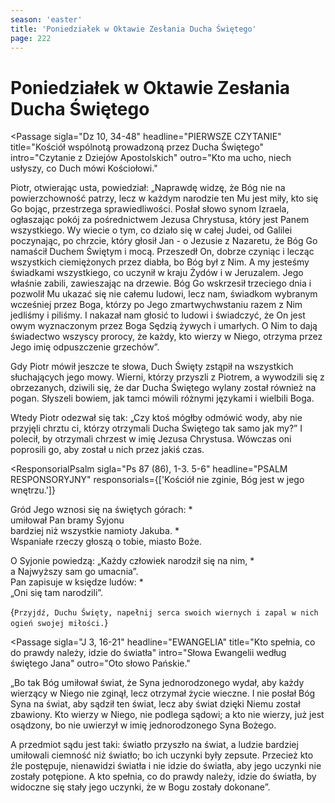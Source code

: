 ```yaml
---
season: 'easter'
title: 'Poniedziałek w Oktawie Zesłania Ducha Świętego'
page: 222
---
```


# Poniedziałek w Oktawie Zesłania Ducha Świętego

<Passage
  sigla="Dz 10, 34-48"
  headline="PIERWSZE CZYTANIE"
  title="Kościół wspólnotą prowadzoną przez Ducha Świętego"
  intro="Czytanie z Dziejów Apostolskich"
  outro="Kto ma ucho, niech usłyszy, co Duch mówi Kościołowi."
>
  <p>Piotr, otwierając usta, powiedział: „Naprawdę widzę, że Bóg nie na powierzchowność patrzy, lecz w każdym narodzie ten Mu jest miły, kto się Go bojąc, przestrzega sprawiedliwości. Posłał słowo synom Izraela, ogłaszając pokój za pośrednictwem Jezusa Chrystusa, który jest Panem wszystkiego. Wy wiecie o tym, co działo się w całej Judei, od Galilei poczynając, po chrzcie, który głosił Jan - o Jezusie z Nazaretu, że Bóg Go namaścił Duchem Świętym i mocą. Przeszedł On, dobrze czyniąc i lecząc wszystkich ciemiężonych przez diabła, bo Bóg był z Nim. A my jesteśmy świadkami wszystkiego, co uczynił w kraju Żydów i w Jeruzalem. Jego właśnie zabili, zawieszając na drzewie. Bóg Go wskrzesił trzeciego dnia i pozwolił Mu ukazać się nie całemu ludowi, lecz nam, świadkom wybranym wcześniej przez Boga, którzy po Jego zmartwychwstaniu razem z Nim jedliśmy i piliśmy. I nakazał nam głosić to ludowi i świadczyć, że On jest owym wyznaczonym przez Boga Sędzią żywych i umarłych. O Nim to dają świadectwo wszyscy prorocy, że każdy, kto wierzy w Niego, otrzyma przez Jego imię odpuszczenie grzechów”.</p>
  <p>Gdy Piotr mówił jeszcze te słowa, Duch Święty zstąpił na wszystkich słuchających jego mowy. Wierni, którzy przyszli z Piotrem, a wywodzili się z obrzezanych, dziwili się, że dar Ducha Świętego wylany został również na pogan. Słyszeli bowiem, jak tamci mówili różnymi językami i wielbili Boga.</p>
  <p>Wtedy Piotr odezwał się tak: „Czy ktoś mógłby odmówić wody, aby nie przyjęli chrztu ci, którzy otrzymali Ducha Świętego tak samo jak my?” I polecił, by otrzymali chrzest w imię Jezusa Chrystusa. Wówczas oni poprosili go, aby został u nich przez jakiś czas.</p>
</Passage>

<ResponsorialPsalm
  sigla="Ps 87 (86), 1-3. 5-6"
  headline="PSALM RESPONSORYJNY"
  responsorials={['Kościół nie zginie, Bóg jest w jego wnętrzu.']}
>
  <p>Gród Jego wznosi się na świętych górach: *<br/>umiłował Pan bramy Syjonu<br/>bardziej niż wszystkie namioty Jakuba. *<br/>Wspaniałe rzeczy głoszą o tobie, miasto Boże.</p>
  <p>O Syjonie powiedzą: „Każdy człowiek narodził się na nim, *<br/>a Najwyższy sam go umacnia”.<br/>Pan zapisuje w księdze ludów: *<br/>„Oni się tam narodzili”.</p>
</ResponsorialPsalm>

<HolySpiritSequence />

<Passage headline="Aklamacja"
         acclamation="Alleluja, alleluja, alleluja.">
  {`Przyjdź, Duchu Święty,
napełnij serca swoich wiernych
i zapal w nich ogień swojej miłości.`}
</Passage>

<Passage
  sigla="J 3, 16-21"
  headline="EWANGELIA"
  title="Kto spełnia, co do prawdy należy, idzie do światła"
  intro="Słowa Ewangelii według świętego Jana"
  outro="Oto słowo Pańskie."
>
  <p>„Bo tak Bóg umiłował świat, że Syna jednorodzonego wydał, aby każdy wierzący w Niego nie zginął, lecz otrzymał życie wieczne. I nie posłał Bóg Syna na świat, aby sądził ten świat, lecz aby świat dzięki Niemu został zbawiony. Kto wierzy w Niego, nie podlega sądowi; a kto nie wierzy, już jest osądzony, bo nie uwierzył w imię jednorodzonego Syna Bożego.</p>
  <p>A przedmiot sądu jest taki: światło przyszło na świat, a ludzie bardziej umiłowali ciemność niż światło; bo ich uczynki były zepsute. Przecież kto źle postępuje, nienawidzi światła i nie idzie do światła, aby jego uczynki nie zostały potępione. A kto spełnia, co do prawdy należy, idzie do światła, by widoczne się stały jego uczynki, że w Bogu zostały dokonane”.</p>
</Passage>
